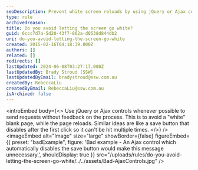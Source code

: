 ```yaml
---
seoDescription: Prevent white screen reloads by using jQuery or Ajax controls to send requests without feedback.
type: rule
archivedreason:
title: Do you avoid letting the screen go white?
guid: 6ccc7d7a-5d20-43f7-862a-d0538d844db2
uri: do-you-avoid-letting-the-screen-go-white
created: 2015-02-16T04:18:39.000Z
authors: []
related: []
redirects: []
lastUpdated: 2024-06-08T03:27:17.000Z
lastUpdatedBy: Brady Stroud [SSW]
lastUpdatedByEmail: bradystroud@ssw.com.au
createdBy: RebeccaLiu
createdByEmail: RebeccaLiu@ssw.com.au
isArchived: false
---
```


<introEmbed
  body={<>
Use jQuery or Ajax controls whenever possible to send requests without feedback on the process. This is to avoid a "white" blank page, while the page reloads. Similar ideas are like a save button that disables after the first click so it can't be hit multiple times.
  </>}
/>
<imageEmbed
  alt="Image"
  size="large"
  showBorder={false}
  figureEmbed={{
    preset: "badExample",
    figure: 'Bad example - An Ajax control which automatically disables the save button would make this message unnecessary.',
    shouldDisplay: true
  }}
  src="/uploads/rules/do-you-avoid-letting-the-screen-go-white/../../assets/Bad-AjaxControls.jpg"
/>
